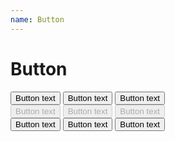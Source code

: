 ```yaml
---
name: Button
---
```



# Button

<Playground>
  <div className="flex justify-around">
    <Button variant="primary" size="medium">
      Button text
    </Button>
    <Button variant="secondary" size="medium">
      Button text
    </Button>
    <Button variant="white" size="medium">
      Button text
    </Button>
  </div>
  <div className="flex justify-around mt-4">
    <Button variant="primary" size="medium" disabled>
      Button text
    </Button>
    <Button variant="secondary" size="medium" disabled>
      Button text
    </Button>
    <Button variant="white" size="medium" disabled>
      Button text
    </Button>
  </div>
  <div className="flex justify-around mt-4">
    <Button variant="primary" size="medium" shape="round">
      Button text
    </Button>
    <Button variant="secondary" size="medium" shape="round">
      Button text
    </Button>
    <Button variant="white" size="medium" shape="round">
      Button text
    </Button>
  </div>
</Playground>
